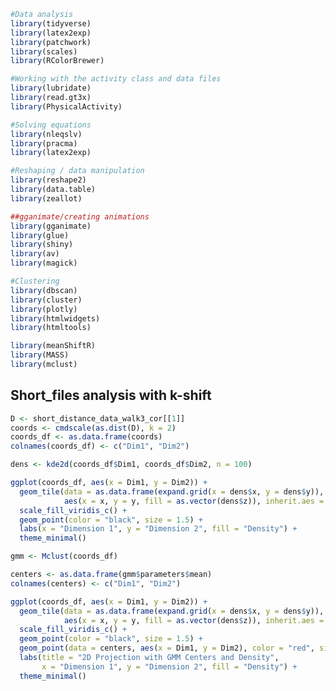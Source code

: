 ```r
#Data analysis
library(tidyverse)
library(latex2exp)
library(patchwork)
library(scales)
library(RColorBrewer)

#Working with the activity class and data files
library(lubridate)
library(read.gt3x)
library(PhysicalActivity)

#Solving equations
library(nleqslv)
library(pracma)
library(latex2exp)

#Reshaping / data manipulation
library(reshape2)
library(data.table)
library(zeallot)

##gganimate/creating animations
library(gganimate)
library(glue)
library(shiny)
library(av)
library(magick)

#Clustering
library(dbscan)
library(cluster)
library(plotly)
library(htmlwidgets)
library(htmltools)

library(meanShiftR)
library(MASS)
library(mclust)
```

## Short_files analysis with k-shift

```r
D <- short_distance_data_walk3_cor[[1]]
coords <- cmdscale(as.dist(D), k = 2)
coords_df <- as.data.frame(coords)
colnames(coords_df) <- c("Dim1", "Dim2")

dens <- kde2d(coords_df$Dim1, coords_df$Dim2, n = 100) 

ggplot(coords_df, aes(x = Dim1, y = Dim2)) +
  geom_tile(data = as.data.frame(expand.grid(x = dens$x, y = dens$y)),
            aes(x = x, y = y, fill = as.vector(dens$z)), inherit.aes = FALSE, alpha = 0.6) +
  scale_fill_viridis_c() +
  geom_point(color = "black", size = 1.5) +
  labs(x = "Dimension 1", y = "Dimension 2", fill = "Density") +
  theme_minimal()
```

```r
gmm <- Mclust(coords_df)

centers <- as.data.frame(gmm$parameters$mean)
colnames(centers) <- c("Dim1", "Dim2")

ggplot(coords_df, aes(x = Dim1, y = Dim2)) +
  geom_tile(data = as.data.frame(expand.grid(x = dens$x, y = dens$y)),
            aes(x = x, y = y, fill = as.vector(dens$z)), inherit.aes = FALSE, alpha = 0.6) +
  scale_fill_viridis_c() +
  geom_point(color = "black", size = 1.5) +
  geom_point(data = centers, aes(x = Dim1, y = Dim2), color = "red", size = 4, shape = 4) +
  labs(title = "2D Projection with GMM Centers and Density",
       x = "Dimension 1", y = "Dimension 2", fill = "Density") +
  theme_minimal()
```